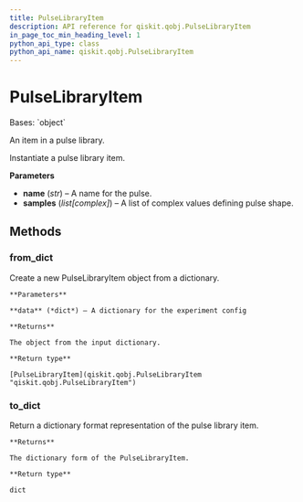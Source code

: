 ```yaml
---
title: PulseLibraryItem
description: API reference for qiskit.qobj.PulseLibraryItem
in_page_toc_min_heading_level: 1
python_api_type: class
python_api_name: qiskit.qobj.PulseLibraryItem
---
```


# PulseLibraryItem

<Class id="qiskit.qobj.PulseLibraryItem" isDedicatedPage={true} github="https://github.com/qiskit/qiskit/tree/stable/0.23/qiskit/qobj/pulse_qobj.py" signature="PulseLibraryItem(name, samples)">
  Bases: `object`

  An item in a pulse library.

  Instantiate a pulse library item.

  **Parameters**

  *   **name** (*str*) – A name for the pulse.
  *   **samples** (*list\[complex]*) – A list of complex values defining pulse shape.

  ## Methods

  ### from\_dict

  <Function id="qiskit.qobj.PulseLibraryItem.from_dict" name="from_dict" signature="classmethod PulseLibraryItem.from_dict(data)">
    Create a new PulseLibraryItem object from a dictionary.

    **Parameters**

    **data** (*dict*) – A dictionary for the experiment config

    **Returns**

    The object from the input dictionary.

    **Return type**

    [PulseLibraryItem](qiskit.qobj.PulseLibraryItem "qiskit.qobj.PulseLibraryItem")
  </Function>

  ### to\_dict

  <Function id="qiskit.qobj.PulseLibraryItem.to_dict" name="to_dict" signature="PulseLibraryItem.to_dict()">
    Return a dictionary format representation of the pulse library item.

    **Returns**

    The dictionary form of the PulseLibraryItem.

    **Return type**

    dict
  </Function>
</Class>

